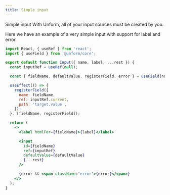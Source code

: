 ```yaml
---
title: Simple input
---
```


Simple input
With Unform, all of your input sources must be created by you.

Here we have an example of a very simple input with support for label and error.

```jsx title=components/Input.js lineNumbers=true
import React, { useRef } from 'react';
import { useField } from '@unform/core';

export default function Input({ name, label, ...rest }) {
  const inputRef = useRef(null);

  const { fieldName, defaultValue, registerField, error } = useField(name);

  useEffect(() => {
    registerField({
      name: fieldName,
      ref: inputRef.current,
      path: 'target.value',
    });
  }, [fieldName, registerField]);

  return (
    <>
      <label htmlFor={fieldName}>{label}</label>

      <input
        id={fieldName}
        ref={inputRef}
        defaultValue={defaultValue}
        {...rest}
      />

      {error && <span className="error">{error}</span>}
    </>
  );
}
```
